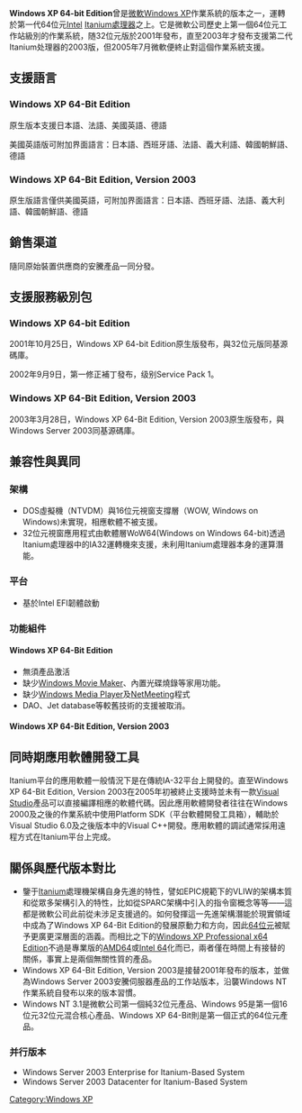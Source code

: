 {{unreferenced|time=2018-03-19T01:49:18+00:00}}
{{noteTA
|G1=IT
|G2=Windows
}}
{{Windows XP}}
'''Windows XP 64-bit Edition'''曾是[[微軟|微軟]][[Windows_XP|Windows XP]]作業系統的版本之一，運轉於第一代64位元[[Intel|Intel]] [[Itanium|Itanium]][[處理器|處理器]]之上。它是微軟公司歷史上第一個64位元工作站級別的作業系統，随32位元版於2001年發布，直至2003年才發布支援第二代Itanium处理器的2003版，但2005年7月微軟便終止對這個作業系統支援。

== 支援語言 ==
=== Windows XP 64-Bit Edition ===
原生版本支援日本語、法語、美國英語、德語

美國英語版可附加界面語言：日本語、西班牙語、法語、義大利語、韓國朝鮮語、德語

=== Windows XP 64-Bit Edition, Version 2003 ===
原生版語言僅供美國英語，可附加界面語言：日本語、西班牙語、法語、義大利語、韓國朝鮮語、德語

== 銷售渠道 ==
隨同原始裝置供應商的安騰產品一同分發。

== 支援服務級別包 ==

=== Windows XP 64-bit Edition ===
2001年10月25日，Windows XP 64-bit Edition原生版發布，與32位元版同基源碼庫。

2002年9月9日，第一修正補丁發布，级别Service Pack 1。

=== Windows XP 64-Bit Edition, Version 2003===
2003年3月28日，Windows XP 64-Bit Edition, Version 2003原生版發布，與Windows Server 2003同基源碼庫。

== 兼容性與異同 ==

=== 架構 ===
* DOS虛擬機（NTVDM）與16位元視窗支撐層（WOW, Windows on Windows)未實現，相應軟體不被支援。
* 32位元視窗應用程式由軟體層WoW64(Windows on Windows 64-bit)透過Itanium處理器中的IA32運轉機來支援，未利用Itanium處理器本身的運算潛能。

=== 平台 ===
* 基於Intel EFI韌體啟動

=== 功能組件 ===

==== Windows XP 64-Bit Edition ====
* 無須產品激活
* 缺少[[Windows_Movie_Maker|Windows Movie Maker]]、內置光碟燒錄等家用功能。
* 缺少[[Windows_Media_Player|Windows Media Player]]及[[NetMeeting|NetMeeting]]程式
* DAO、Jet database等較舊技術的支援被取消。

==== Windows XP 64-Bit Edition, Version 2003 ====

== 同時期應用軟體開發工具 ==
Itanium平台的應用軟體一般情況下是在傳統IA-32平台上開發的。直至Windows XP 64-Bit Edition, Version 2003在2005年初被終止支援時並未有一款[[Visual_Studio|Visual Studio]]產品可以直接編譯相應的軟體代碼。因此應用軟體開發者往往在Windows 2000及之後的作業系統中使用Platform SDK（平台軟體開發工具箱），輔助於Visual Studio 6.0及之後版本中的Visual C++開發。應用軟體的調試通常採用遠程方式在Itanium平台上完成。

== 關係與歷代版本對比 ==
* 鑒于[[Itanium|Itanium]]處理機架構自身先進的特性，譬如EPIC規範下的VLIW的架構本質和從眾多架構引入的特性，比如從SPARC架構中引入的指令窗概念等等——這都是微軟公司此前從未涉足支援過的。如何發揮這一先進架構潛能於現實領域中成為了Windows XP 64-Bit Edition的發展原動力和方向，因此[[64位元|64位元]]被賦予更廣更深層面的涵義。而相比之下的[[Windows_XP_Professional_x64_Edition|Windows XP Professional x64 Edition]]不過是專業版的[[AMD64|AMD64]]或[[Intel_64|Intel 64]]化而已，兩者僅在時間上有接替的關係，事實上是兩個無關性質的產品。
* Windows XP 64-Bit Edition, Version 2003是接替2001年發布的版本，並做為Windows Server 2003安騰伺服器產品的工作站版本，沿襲Windows NT作業系統自發布以來的版本習慣。
* Windows NT 3.1是微軟公司第一個純32位元產品、Windows 95是第一個16位元32位元混合核心產品、Windows XP 64-Bit則是第一個正式的64位元產品。

=== 并行版本 ===
* Windows Server 2003 Enterprise for Itanium-Based System
* Windows Server 2003 Datacenter for Itanium-Based System

{{History of Windows}}

[[Category:Windows_XP|Category:Windows XP]]